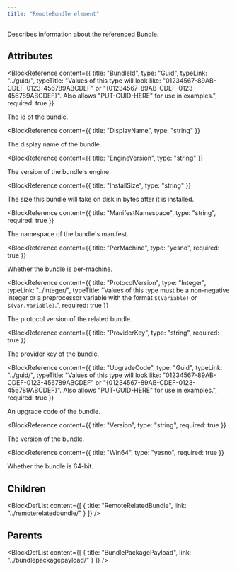 ```yaml
---
title: "RemoteBundle element"
---
```



Describes information about the referenced Bundle.


## Attributes

<BlockWrapper>

  <BlockReference
    content={{
      title: "BundleId",
      type: "Guid",
      typeLink: "../guid/",
      typeTitle: "Values of this type will look like: \"01234567-89AB-CDEF-0123-456789ABCDEF\" or \"{01234567-89AB-CDEF-0123-456789ABCDEF}\". Also allows \"PUT-GUID-HERE\" for use in examples.",
      required: true
    }}
  >
  The id of the bundle.
  </BlockReference>

  <BlockReference
    content={{
      title: "DisplayName",
      type: "string"
    }}
  >
  The display name of the bundle.
  </BlockReference>

  <BlockReference
    content={{
      title: "EngineVersion",
      type: "string"
    }}
  >
  The version of the bundle's engine.
  </BlockReference>

  <BlockReference
    content={{
      title: "InstallSize",
      type: "string"
    }}
  >
  The size this bundle will take on disk in bytes after it is installed.
  </BlockReference>

  <BlockReference
    content={{
      title: "ManifestNamespace",
      type: "string",
      required: true
    }}
  >
  The namespace of the bundle's manifest.
  </BlockReference>

  <BlockReference
    content={{
      title: "PerMachine",
      type: "yesno",
      required: true
    }}
  >
  Whether the bundle is per-machine.
  </BlockReference>

  <BlockReference
    content={{
      title: "ProtocolVersion",
      type: "Integer",
      typeLink: "../integer/",
      typeTitle: "Values of this type must be a non-negative integer or a preprocessor variable with the format `$(Variable)` or `$(var.Variable)`.",
      required: true
    }}
  >
  The protocol version of the related bundle.
  </BlockReference>

  <BlockReference
    content={{
      title: "ProviderKey",
      type: "string",
      required: true
    }}
  >
  The provider key of the bundle.
  </BlockReference>

  <BlockReference
    content={{
      title: "UpgradeCode",
      type: "Guid",
      typeLink: "../guid/",
      typeTitle: "Values of this type will look like: \"01234567-89AB-CDEF-0123-456789ABCDEF\" or \"{01234567-89AB-CDEF-0123-456789ABCDEF}\". Also allows \"PUT-GUID-HERE\" for use in examples.",
      required: true
    }}
  >
  An upgrade code of the bundle.
  </BlockReference>

  <BlockReference
    content={{
      title: "Version",
      type: "string",
      required: true
    }}
  >
  The version of the bundle.
  </BlockReference>

  <BlockReference
    content={{
      title: "Win64",
      type: "yesno",
      required: true
    }}
  >
  Whether the bundle is 64-bit.
  </BlockReference>

</BlockWrapper>

## Children

<BlockDefList content={[
    {
      title: "RemoteRelatedBundle",
      link: "../remoterelatedbundle/"
    }
  ]}
/>

## Parents

<BlockDefList content={[
    {
      title: "BundlePackagePayload",
      link: "../bundlepackagepayload/"
    }
  ]}
/>